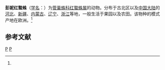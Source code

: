 {{Speciesbox
| taxon = Cheiracanthium pennyi''
| binomial_authority = (Cambridge, 1872)<ref name='id14226'>{{cite web| url =http://www.bioinfo.cn/db05/BjdwSpecies.php?action=view&id=14226| title =彭妮红螯蛛| work =《中国动物物种编目数据库》| publisher =中国科学院微生物研究所| author =中国科学院动物研究所| accessdate =2009-04-28| deadurl =yes| archiveurl =https://web.archive.org/web/20160305085728/http://www.bioinfo.cn/db05/BjdwSpecies.php?action=view&id=14226| archivedate =2016-03-05}}</ref>
}}

'''彭妮红螯蛛'''（[[学名|学名]]：{{lang|la|''Chiracanthium pennyi''}}）为[[管巢蛛科|管巢蛛科]][[红螯蛛属|红螯蛛属]]的动物。分布于古北区以及[[中国大陆|中国大陆]]的[[河北|河北]]、[[新疆|新疆]]、[[内蒙古|内蒙古]]、[[辽宁|辽宁]]、[[浙江|浙江]]等地，一般生活于果园以及农田。该物种的模式产地在欧洲。<ref name='id14226'/>

== 参考文献 ==
{{reflist}}

{{taxonbar}}
[[Category:_1872年描述的动物|P]]
[[Category:红螯蛛属|P]]